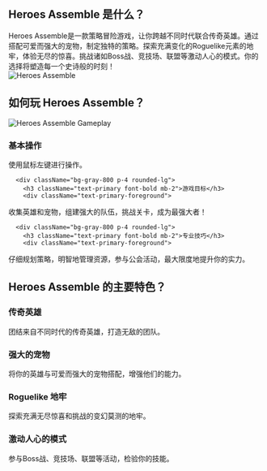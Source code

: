 ## Heroes Assemble 是什么？
<div className="flex flex-col md:flex-row items-center gap-8">
  <div className="w-full md:w-1/2 text-xl">
Heroes Assemble是一款策略冒险游戏，让你跨越不同时代联合传奇英雄。通过搭配可爱而强大的宠物，制定独特的策略。探索充满变化的Roguelike元素的地牢，体验无尽的惊喜。挑战诸如Boss战、竞技场、联盟等激动人心的模式。你的选择将塑造每一个史诗般的时刻！
</div>
  <div className="w-full md:w-1/2 flex justify-center items-center">
<img 
      src="https://public-image.fafafa.ai/games/2025-02-17/images/1739764540133-ixsbl.avif" 
      alt="Heroes Assemble" 
      className="w-4/5 h-auto"
    />
</div>
</div>

## 如何玩 Heroes Assemble？

<div className="flex flex-col md:flex-row items-center gap-8">
  <div className="w-full md:w-1/2">
<img 
      src="https://public-image.fafafa.ai/games/2025-02-17/images/1739764540133-ixsbl.avif" 
      alt="Heroes Assemble Gameplay" 
      className="w-4/5 h-auto mx-auto"
    />
</div>
  <div className="w-full md:w-1/2">
    <div className="grid grid-cols-1 gap-4 mt-0">
      <div className="bg-gray-800 p-4 rounded-lg">
        <h3 className="text-primary font-bold mb-2">基本操作</h3>
        <div className="text-primary-foreground">
使用鼠标左键进行操作。
</div>
      </div>

      <div className="bg-gray-800 p-4 rounded-lg">
        <h3 className="text-primary font-bold mb-2">游戏目标</h3>
        <div className="text-primary-foreground">
收集英雄和宠物，组建强大的队伍，挑战关卡，成为最强大者！
</div>
      </div>

      <div className="bg-gray-800 p-4 rounded-lg">
        <h3 className="text-primary font-bold mb-2">专业技巧</h3>
        <div className="text-primary-foreground">
仔细规划策略，明智地管理资源，参与公会活动，最大限度地提升你的实力。
</div>
      </div>
    </div>
  </div>
</div>

## Heroes Assemble 的主要特色？

<div className="grid grid-cols-1 md:grid-cols-2 gap-4">
  <div className="bg-gray-800 p-4 rounded-lg">
    <h3 className="text-primary font-bold mb-2">传奇英雄</h3>
    <div className="text-primary-foreground">
团结来自不同时代的传奇英雄，打造无敌的团队。
</div>
  </div>

  <div className="bg-gray-800 p-4 rounded-lg">
    <h3 className="text-primary font-bold mb-2">强大的宠物</h3>
    <div className="text-primary-foreground">
将你的英雄与可爱而强大的宠物搭配，增强他们的能力。
</div>
  </div>

  <div className="bg-gray-800 p-4 rounded-lg">
    <h3 className="text-primary font-bold mb-2">Roguelike 地牢</h3>
    <div className="text-primary-foreground">
探索充满无尽惊喜和挑战的变幻莫测的地牢。
</div>
  </div>

  <div className="bg-gray-800 p-4 rounded-lg">
    <h3 className="text-primary font-bold mb-2">激动人心的模式</h3>
    <div className="text-primary-foreground">
参与Boss战、竞技场、联盟等活动，检验你的技能。
</div>
  </div>
</div>